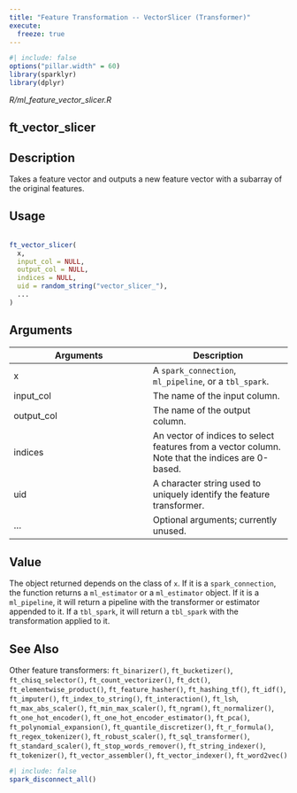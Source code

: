 ```yaml
---
title: "Feature Transformation -- VectorSlicer (Transformer)"
execute:
  freeze: true
---
```


```r
#| include: false
options("pillar.width" = 60)
library(sparklyr) 
library(dplyr)
```

*R/ml_feature_vector_slicer.R*

## ft_vector_slicer

## Description
 Takes a feature vector and outputs a new feature vector with a subarray of the original features. 


## Usage
```r
 
ft_vector_slicer( 
  x, 
  input_col = NULL, 
  output_col = NULL, 
  indices = NULL, 
  uid = random_string("vector_slicer_"), 
  ... 
) 
```

## Arguments
|Arguments|Description|
|---|---|
| x | A `spark_connection`, `ml_pipeline`, or a `tbl_spark`. |
| input_col | The name of the input column. |
| output_col | The name of the output column. |
| indices | An vector of indices to select features from a vector column. Note that the indices are 0-based. |
| uid | A character string used to uniquely identify the feature transformer. |
| ... | Optional arguments; currently unused. |



## Value
 The object returned depends on the class of `x`. If it is a `spark_connection`, the function returns a `ml_estimator` or a `ml_estimator` object. If it is a `ml_pipeline`, it will return a pipeline with the transformer or estimator appended to it. If a `tbl_spark`, it will return a `tbl_spark` with the transformation  applied to it. 



## See Also
 Other feature transformers:  `ft_binarizer()`, `ft_bucketizer()`, `ft_chisq_selector()`, `ft_count_vectorizer()`, `ft_dct()`, `ft_elementwise_product()`, `ft_feature_hasher()`, `ft_hashing_tf()`, `ft_idf()`, `ft_imputer()`, `ft_index_to_string()`, `ft_interaction()`, `ft_lsh`, `ft_max_abs_scaler()`, `ft_min_max_scaler()`, `ft_ngram()`, `ft_normalizer()`, `ft_one_hot_encoder()`, `ft_one_hot_encoder_estimator()`, `ft_pca()`, `ft_polynomial_expansion()`, `ft_quantile_discretizer()`, `ft_r_formula()`, `ft_regex_tokenizer()`, `ft_robust_scaler()`, `ft_sql_transformer()`, `ft_standard_scaler()`, `ft_stop_words_remover()`, `ft_string_indexer()`, `ft_tokenizer()`, `ft_vector_assembler()`, `ft_vector_indexer()`, `ft_word2vec()` 


```r
#| include: false
spark_disconnect_all()
```

